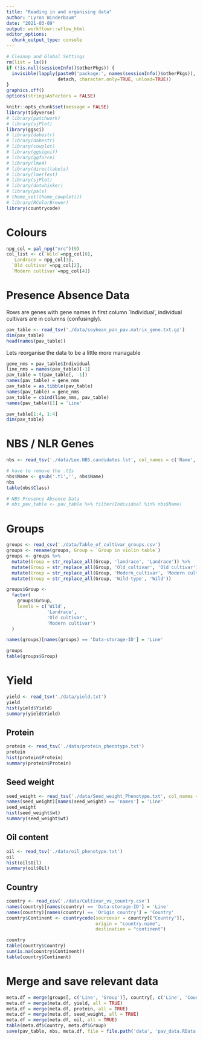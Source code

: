 ```yaml
---
title: "Reading in and organising data"
author: "Lyron Winderbaum"
date: "2021-03-09"
output: workflowr::wflow_html
editor_options:
  chunk_output_type: console
---
```


```r
# Cleanup and Global Settings
rm(list = ls())
if (!is.null(sessionInfo()$otherPkgs)) {
  invisible(lapply(paste0('package:', names(sessionInfo()$otherPkgs)), 
                   detach, character.only=TRUE, unload=TRUE))
}
graphics.off()
options(stringsAsFactors = FALSE)

knitr::opts_chunk$set(message = FALSE) 
library(tidyverse)
# library(patchwork)
# library(sjPlot)
library(ggsci)
# library(dabestr)
# library(dabestr)
# library(cowplot)
# library(ggsignif)
# library(ggforce)
# library(lme4)
# library(directlabels)
# library(lmerTest)
# library(sjPlot)
# library(dotwhisker)
# library(pals)
# theme_set(theme_cowplot())
# library(RColorBrewer)
library(countrycode)
```


# Colours

```r
npg_col = pal_npg("nrc")(9)
col_list <- c(`Wild`=npg_col[8],
   Landrace = npg_col[3],
  `Old cultivar`=npg_col[2],
  `Modern cultivar`=npg_col[4])
```


# Presence Absence Data

Rows are genes with gene names in first column `Individual', individual 
cultivars are in columns (confusingly).

```r
pav_table <- read_tsv('./data/soybean_pan_pav.matrix_gene.txt.gz')
dim(pav_table)
head(names(pav_table))
```

Lets reorganise the data to be a little more managable
```r
gene_nms = pav_table$Individual
line_nms = names(pav_table)[-1]
pav_table = t(pav_table[, -1])
names(pav_table) = gene_nms
pav_table = as.tibble(pav_table)
names(pav_table) = gene_nms
pav_table = cbind(line_nms, pav_table)
names(pav_table)[1] = 'Line'

pav_table[1:4, 1:4]
dim(pav_table)
```



# NBS / NLR Genes

```r
nbs <- read_tsv('./data/Lee.NBS.candidates.lst', col_names = c('Name', 'Class'))

# have to remove the .t1s 
nbs$Name <- gsub('.t1','', nbs$Name)
nbs
table(nbs$Class)

# NBS Presence Absence Data
# nbs_pav_table <- pav_table %>% filter(Individual %in% nbs$Name)
```

# Groups

```r
groups <- read_csv('./data/Table_of_cultivar_groups.csv')
groups <- rename(groups, Group = `Group in violin table`)
groups <- groups %>% 
  mutate(Group = str_replace_all(Group, 'landrace', 'Landrace')) %>%
  mutate(Group = str_replace_all(Group, 'Old_cultivar', 'Old cultivar')) %>%
  mutate(Group = str_replace_all(Group, 'Modern_cultivar', 'Modern cultivar')) %>%
  mutate(Group = str_replace_all(Group, 'Wild-type', 'Wild'))

groups$Group <-
  factor(
    groups$Group,
    levels = c('Wild',
               'Landrace',
               'Old cultivar',
               'Modern cultivar')
  )

names(groups)[names(groups) == 'Data-storage-ID'] = 'Line'

groups
table(groups$Group)
```


# Yield

```r
yield <- read_tsv('./data/yield.txt')
yield
hist(yield$Yield)
summary(yield$Yield)
```



## Protein

```r
protein <- read_tsv('./data/protein_phenotype.txt')
protein
hist(protein$Protein)
summary(protein$Protein)
```


## Seed weight

```r
seed_weight <- read_tsv('./data/Seed_weight_Phenotype.txt', col_names = c('names', 'wt'))
names(seed_weight)[names(seed_weight) == 'names'] = 'Line'
seed_weight
hist(seed_weight$wt)
summary(seed_weight$wt)
```


## Oil content


```r
oil <- read_tsv('./data/oil_phenotype.txt')
oil
hist(oil$Oil)
summary(oil$Oil)
```



## Country

```r
country <- read_csv('./data/Cultivar_vs_country.csv')
names(country)[names(country) == 'Data-storage-ID'] = 'Line'
names(country)[names(country) == 'Origin country'] = 'Country'
country$Continent <- countrycode(sourcevar = country[["Country"]],
                                 origin = "country.name",
                                 destination = "continent")

country
table(country$Country)
sum(is.na(country$Continent))
table(country$Continent)
```



# Merge and save relevant data

```r
meta.df = merge(groups[, c('Line', 'Group')], country[, c('Line', 'Country', 'Continent')], all = TRUE)
meta.df = merge(meta.df, yield, all = TRUE)
meta.df = merge(meta.df, protein, all = TRUE)
meta.df = merge(meta.df, seed_weight, all = TRUE)
meta.df = merge(meta.df, oil, all = TRUE)
table(meta.df$Country, meta.df$Group)
save(pav_table, nbs, meta.df, file = file.path('data', 'pav_data.RData'))
```



